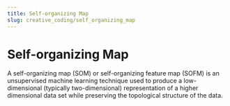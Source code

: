 ```yaml
---
title: Self-organizing Map
slug: creative_coding/self_organizing_map
---
```



# Self-organizing Map

<Suspense>
  <Preview />
</Suspense>

A self-organizing map (SOM) or self-organizing feature map (SOFM) is an unsupervised machine learning technique used to produce a low-dimensional (typically two-dimensional) representation of a higher dimensional data set while preserving the topological structure of the data.
